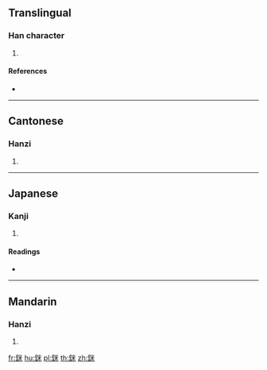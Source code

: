 {{character info/new}}
==Translingual==

===Han character===
{{Han char|rn=167|rad=金|as=06|sn=14|four=89194|canj=CFD}}

# {{defn|Han|sort=金06}}

====References====
* {{Han ref|kx=1305.211|dkj=40403|hdz=64202.110|uh=92A4|ud=37540|bh=E477|bd=58487}}

----

==Cantonese==

===Hanzi===
{{yue-hanzi|jyut=|y=mai5}}

# {{defn|lang=yue|sort=金06}}

----

==Japanese==

===Kanji===
{{ja-kanji|grade=|rs=金06}}

# {{defn|lang=ja|sort=金06}}

====Readings====
* {{ja-readings|on=[[べい]] (bei)|kun=[[おすみうむ]] (osumiumu)|nanori=}}

----

==Mandarin==

===Hanzi===
{{cmn-hanzi|pin=[[mǐ]] ([[mi3]]), [[yī]] ([[yi1]])|wg=mi<sup>3</sup>, i<sup>1</sup>}}

# {{defn|lang=cmn|sort=金06}}

[[fr:銤]]
[[hu:銤]]
[[pl:銤]]
[[th:銤]]
[[zh:銤]]